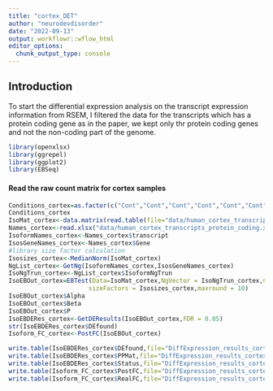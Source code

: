 ```yaml
---
title: "cortex_DET"
author: "neurodevdisorder"
date: "2022-09-13"
output: workflowr::wflow_html
editor_options:
  chunk_output_type: console
---
```


## Introduction

To start the differential expression analysis on the transcript expression information from RSEM, I filtered the data for the
transcripts which has a protein coding gene as in the paper, we kept only thr protein coding genes and not the non-coding part
of the genome.

```r
library(openxlsx)
library(ggrepel)
library(ggplot2)
library(EBSeq)
```

#### Read the raw count matrix for cortex samples
```r
Conditions_cortex=as.factor(c("Cont","Cont","Cont","Cont","Cont","Cont","Cont","Cont","DS","DS","DS","DS","DS","DS","DS","DS"))
Conditions_cortex
IsoMat_cortex<-data.matrix(read.table(file="data/human_cortex_transcripts_protein_coding.txt",header = T,row.names=1))
Names_cortex<-read.xlsx("data/human_cortex_transcripts_protein_coding.xlsx",sheet=2)
IsoformNames_cortex<-Names_cortex$transcript
IsosGeneNames_cortex<-Names_cortex$Gene
#library size factor calculation
Isosizes_cortex<-MedianNorm(IsoMat_cortex)
NgList_cortex<-GetNg(IsoformNames_cortex,IsosGeneNames_cortex)
IsoNgTrun_cortex<-NgList_cortex$IsoformNgTrun
IsoEBOut_cortex=EBTest(Data=IsoMat_cortex,NgVector = IsoNgTrun_cortex,Conditions = Conditions_cortex,
                      sizeFactors = Isosizes_cortex,maxround = 10)
IsoEBOut_cortex$Alpha
IsoEBOut_cortex$Beta
IsoEBOut_cortex$P
IsoEBDERes_cortex<-GetDEResults(IsoEBOut_cortex,FDR = 0.05)
str(IsoEBDERes_cortex$DEfound)
Isoform_FC_cortex<-PostFC(IsoEBOut_cortex)
```

```r
write.table(IsoEBDERes_cortex$DEfound,file="DiffExpression_results_cortex.txt",sep="\t")
write.table(IsoEBDERes_cortex$PPMat,file="DiffExpression_results_cortex_PPMat.txt",sep="\t")
write.table(IsoEBDERes_cortex$Status,file="DiffExpression_results_cortex_status.txt",sep="\t")
write.table(Isoform_FC_cortex$PostFC,file="DiffExpression_results_cortex_PostFC.txt",sep="\t")
write.table(Isoform_FC_cortex$RealFC,file="DiffExpression_results_cortex_RealFC.txt",sep="\t")
```

